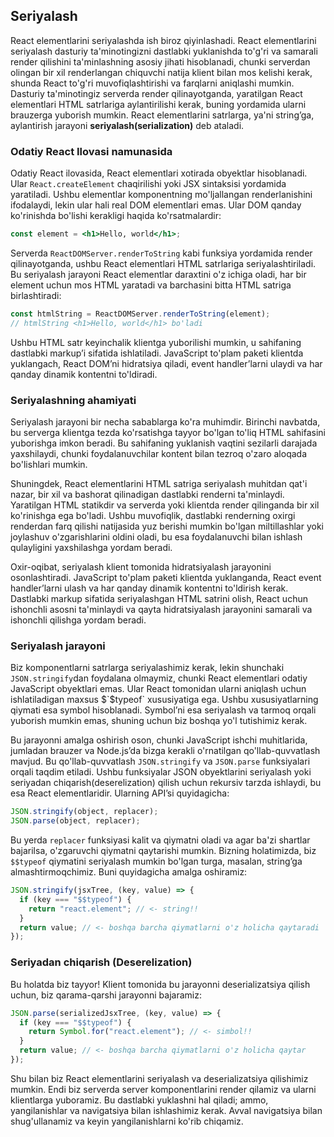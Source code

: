 ## Seriyalash

React elementlarini seriyalashda ish biroz qiyinlashadi. React elementlarini seriyalash dasturiy ta'minotingizni dastlabki yuklanishda to'g'ri va samarali render qilishini ta'minlashning asosiy jihati hisoblanadi, chunki serverdan olingan bir xil renderlangan chiquvchi natija klient bilan mos kelishi kerak, shunda React to'g'ri muvofiqlashtirishi va farqlarni aniqlashi mumkin. Dasturiy ta'minotingiz serverda render qilinayotganda, yaratilgan React elementlari HTML satrlariga aylantirilishi kerak, buning yordamida ularni brauzerga yuborish mumkin. React elementlarini satrlarga, ya'ni string’ga, aylantirish jarayoni **seriyalash(serialization)** deb ataladi.


### Odatiy React Ilovasi namunasida
Odatiy React ilovasida, React elementlari xotirada obyektlar hisoblanadi. Ular `React.createElement` chaqirilishi yoki JSX sintaksisi yordamida yaratiladi. Ushbu elementlar komponentning mo'ljallangan renderlanishini ifodalaydi, lekin ular hali real DOM elementlari emas. Ular DOM qanday ko'rinishda bo'lishi kerakligi haqida ko'rsatmalardir:
``` jsx copy
const element = <h1>Hello, world</h1>;
```

Serverda `ReactDOMServer.renderToString` kabi funksiya yordamida render qilinayotganda, ushbu React elementlari HTML satrlariga seriyalashtiriladi. Bu seriyalash jarayoni React elementlar daraxtini o'z ichiga oladi, har bir element uchun mos HTML yaratadi va barchasini bitta HTML satriga birlashtiradi:
``` jsx copy
const htmlString = ReactDOMServer.renderToString(element);
// htmlString <h1>Hello, world</h1> bo'ladi
```

Ushbu HTML satr keyinchalik klientga yuborilishi mumkin, u sahifaning dastlabki markup’i sifatida ishlatiladi. JavaScript to'plam paketi klientda yuklangach, React DOM’ni hidratsiya qiladi, event handler’larni ulaydi va har qanday dinamik kontentni to'ldiradi.


### Seriyalashning ahamiyati
Seriyalash jarayoni bir necha sabablarga ko'ra muhimdir. Birinchi navbatda, bu serverga klientga tezda ko'rsatishga tayyor bo'lgan to'liq HTML sahifasini yuborishga imkon beradi. Bu sahifaning yuklanish vaqtini sezilarli darajada yaxshilaydi, chunki foydalanuvchilar kontent bilan tezroq o'zaro aloqada bo'lishlari mumkin.

Shuningdek, React elementlarini HTML satriga seriyalash muhitdan qat'i nazar, bir xil va bashorat qilinadigan dastlabki renderni ta'minlaydi. Yaratilgan HTML statikdir va serverda yoki klientda render qilinganda bir xil ko'rinishga ega bo'ladi. Ushbu muvofiqlik, dastlabki renderning oxirgi renderdan farq qilishi natijasida yuz berishi mumkin bo'lgan miltillashlar yoki joylashuv o'zgarishlarini oldini oladi, bu esa foydalanuvchi bilan ishlash qulayligini yaxshilashga yordam beradi.

Oxir-oqibat, seriyalash klient tomonida hidratsiyalash jarayonini osonlashtiradi. JavaScript to'plam paketi klientda yuklanganda, React event handler’larni ulash va har qanday dinamik kontentni to'ldirish kerak. Dastlabki markup sifatida seriyalashgan HTML satrini olish, React uchun ishonchli asosni ta'minlaydi va qayta hidratsiyalash jarayonini samarali va ishonchli qilishga yordam beradi.


### Seriyalash jarayoni
Biz komponentlarni satrlarga seriyalashimiz kerak, lekin shunchaki `JSON.stringify`dan foydalana olmaymiz, chunki React elementlari odatiy JavaScript obyektlari emas. Ular React tomonidan ularni aniqlash uchun ishlatiladigan maxsus $`$typeof` xususiyatiga ega. Ushbu xususiyatlarning qiymati esa symbol hisoblanadi. Symbol’ni esa seriyalash va tarmoq orqali yuborish mumkin emas, shuning uchun biz boshqa yo'l tutishimiz kerak.

Bu jarayonni amalga oshirish oson, chunki JavaScript ishchi muhitlarida, jumladan brauzer va Node.js’da bizga kerakli o'rnatilgan qo'llab-quvvatlash mavjud. Bu qo'llab-quvvatlash `JSON.stringify` va `JSON.parse` funksiyalari orqali taqdim etiladi. Ushbu funksiyalar JSON obyektlarini seriyalash yoki seriyadan chiqarish(deserelization) qilish uchun rekursiv tarzda ishlaydi, bu esa React elementlaridir. Ularning API’si quyidagicha:
``` js copy
JSON.stringify(object, replacer);
JSON.parse(object, replacer);
```

Bu yerda `replacer` funksiyasi kalit va qiymatni oladi va agar ba'zi shartlar bajarilsa, o'zgaruvchi qiymatni qaytarishi mumkin. Bizning holatimizda, biz `$$typeof` qiymatini seriyalash mumkin bo'lgan turga, masalan, string’ga almashtirmoqchimiz. Buni quyidagicha amalga oshiramiz:
``` js copy
JSON.stringify(jsxTree, (key, value) => {
  if (key === "$$typeof") {
    return "react.element"; // <- string!!
  }
  return value; // <- boshqa barcha qiymatlarni o'z holicha qaytaradi
});
```


### Seriyadan chiqarish (Deserelization)
Bu holatda biz tayyor! Klient tomonida bu jarayonni deserializatsiya qilish uchun, biz qarama-qarshi jarayonni bajaramiz:
``` js copy
JSON.parse(serializedJsxTree, (key, value) => {
  if (key === "$$typeof") {
    return Symbol.for("react.element"); // <- simbol!!
  }
  return value; // <- boshqa barcha qiymatlarni o'z holicha qaytar
});
```

Shu bilan biz React elementlarini seriyalash va deserializatsiya qilishimiz mumkin. Endi biz serverda server komponentlarini render qilamiz va ularni klientlarga yuboramiz. Bu dastlabki yuklashni hal qiladi; ammo, yangilanishlar va navigatsiya bilan ishlashimiz kerak. Avval navigatsiya bilan shug'ullanamiz va keyin yangilanishlarni ko'rib chiqamiz.
